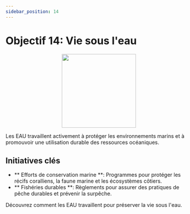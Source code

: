```yaml
---
sidebar_position: 14
---
```


# Objectif 14: Vie sous l'eau

<p align="center"><img src="https://www.un.org/sustainabledevelopment/wp-content/uploads/2019/08/E-Goal-14-1024x1024.png" width="200" height="200"/></p>

Les EAU travaillent activement à protéger les environnements marins et à promouvoir une utilisation durable des ressources océaniques.

## Initiatives clés

- ** Efforts de conservation marine **: Programmes pour protéger les récifs coralliens, la faune marine et les écosystèmes côtiers.
- ** Fishéries durables **: Règlements pour assurer des pratiques de pêche durables et prévenir la surpêche.

Découvrez comment les EAU travaillent pour préserver la vie sous l'eau.